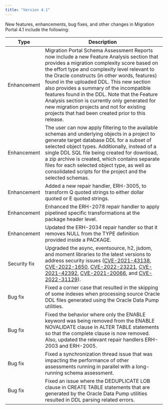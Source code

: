 ```yaml
---
title: "Version 4.1"
---
```



New features, enhancements, bug fixes, and other changes in Migration Portal 4.1 include the following:

| Type | Description |
| ---- |------------ |
| Enhancement | Migration Portal Schema Assessment Reports now include a new Feature Analysis section that provides a migration complexity score based on the effort type and complexity level relevant to the Oracle constructs (in other words, features) found in the uploaded DDL. This new section also provides a summary of the incompatible features found in the DDL.  Note that the Feature Analysis section is currently only generated for new migration projects and not for existing projects that had been created prior to this release. |
| Enhancement | The user can now apply filtering to the available schemas and underlying objects in a project to generate target database DDL for a subset of selected object types. Additionally, instead of a single DDL SQL file being created for download, a zip archive is created, which contains separate files for each selected object type, as well as consolidated scripts for the project and the selected schemas. |
| Enhancement | Added a new repair handler, ERH-3005, to transform Q quoted strings to either dollar quoted or E quoted strings. |
| Enhancement | Enhanced the ERH-2078 repair handler to apply pipelined specific transformations at the package header level. |
| Enhancement | Updated the ERH-2034 repair handler so that it removes NULL from the TYPE definition provided inside a PACKAGE. |
| Security fix | Upgraded the async, eventsource, h2, jsdom, and moment libraries to the latest versions to address security issues ([CVE-2021-43138](https://nvd.nist.gov/vuln/detail/CVE-2021-43138), [CVE-2022-1650](https://nvd.nist.gov/vuln/detail/CVE-2022-1650), [CVE-2022-23221](https://nvd.nist.gov/vuln/detail/CVE-2022-23221), [CVE-2021-42392](https://nvd.nist.gov/vuln/detail/CVE-2021-42392), [CVE-2021-20066](https://nvd.nist.gov/vuln/detail/CVE-2021-20066), and [CVE-2022-31129](https://nvd.nist.gov/vuln/detail/CVE-2022-31129)). |
| Bug fix | Fixed a corner case that resulted in the skipping of some indexes when processing source Oracle DDL files generated using the Oracle Data Pump utilities. |
| Bug fix | Fixed the behavior where only the ENABLE keyword was being removed from the ENABLE NOVALIDATE clause in ALTER TABLE statements so that the complete clause is now removed. Also, updated the relevant repair handlers ERH-2003 and ERH-2005. |
| Bug fix | Fixed a synchronization thread issue that was impacting the performance of other assessments running in parallel with a long-running schema assessment. |
| Bug fix | Fixed an issue where the DEDUPLICATE LOB clause in CREATE TABLE statements that are generated by the Oracle Data Pump utilities resulted in DDL parsing related errors. |
